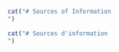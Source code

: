 ```r
cat("# Sources of Information
")
```

```r
cat("# Sources d'information
")
```

<!-- This is an optional section -->

<div id="refs"></div>

<!-- Required for proper indentation in following sections -->
\setlength{\parindent}{0in} 
\setlength{\leftskip}{0in} 
\setlength{\parskip}{4pt}
